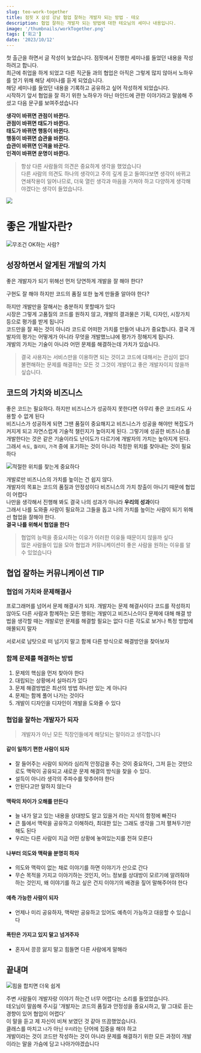 ```yaml
---
slug: teo-work-together
title: 점핏 X 삼성 강남 협업 잘하는 개발자 되는 방법 - 테오
description: 협업 잘하는 개발자 되는 방법에 대한 테오님의 세미나 내용입니다.
image: '/thumbnails/workTogether.png'
tags: ['회고']
date: '2023/10/12'
---
```


첫 출근을 하면서 글 작성이 늦었습니다. 점핏에서 진행한 세미나를 들었던 내용을 작성하려고 합니다.<br/>
최근에 취업을 하게 되었고 다른 직군들 과의 협업은 아직은 그렇게 많지 않아서 노하우를 얻기 위해 해당 세미나를 듣게 되었습니다.<br/>
해당 세미나를 들었던 내용을 기록하고 공유하고 싶어 작성하게 되었습니다.<br/>
시작하기 앞서 협업을 잘 하기 위한 노하우가 아닌 마인드에 관한 이야기라고 말씀해 주셨고 다음 문구를 보여주셨습니다

**생각이 바뀌면 관점이 바뀐다.<br />관점이 바뀌면 태도가 바뀐다.<br />태도가 바뀌면 행동이 바뀐다.<br />행동이 바뀌면 습관을 바뀐다.<br />습관이 바뀌면 인격을 바꾼다.<br />인격이 바뀌면 운명이 바뀐다.**

> 항상 다른 사람들의 의견은 중요하게 생각을 했었습니다<br/>
> 다른 사람의 의견도 하나의 생각이고 주의 깊게 듣고 들여다보면 생각이 바뀌고 연쇄작용이 일어나므로,
> 더욱 열린 생각과 마음을 가져야 하고 다양하게 생각해야겠다는 생각이 들었습니다.

![](/retro/jumpit/1.jpg)

# 좋은 개발자란?

![무조건 OK하는 사람?](/retro/jumpit/3.png)

## 성장하면서 알게된 개발의 가치

좋은 개발자가 되기 위해선 먼저 당연하게 개발을 잘 해야 한다?

구현도 잘 해야 하지만 코드의 품질 또한 높게 만들줄 알아야 한다?

하지만 개발만을 잘해서는 충분하지 못할때가 있다<br/>
시장은 그렇게 고품질의 코드를 원하지 않고, 개발의 결과물은 기획, 디자인, 시장가치 등으로 평가를 받게 됩니다<br/>
코드만을 잘 짜는 것이 아니라 코드로 어떠한 가치를 만들어 내냐가 중요합니다.
결국 개발자의 평가는 어떻게가 아니라 무엇을 개발했느냐에 평가가 정해지게 됩니다.<br/>
개발의 가치는 기술이 아니라 어떤 문제를 해결하는데 가치가 있습니다.

> 결국 사용자는 서비스만을 이용하면 되는 것이고 코드에 대해서는 관심이 없다<br />
> 불편해하는 문제를 해결하는 모든 것 그것이 개발이고 좋은 개발자이지 않을까 싶습니다.

## 코드의 가치와 비즈니스

좋은 코드는 필요하다.
하지만 비즈니스가 성공하지 못한다면 아무리 좋은 코드라도 사용할 수 없게 된다<br/>
비즈니스가 성공하게 되면 그땐 품질이 중요해지고 비즈니스가 성공을 해야만 복잡도가 커지게 되고 자연스럽게 기술적 챌린지가 높아지게 된다.
그렇기에 성공한 비즈니스를 개발한다는 것은 같은 기술이라도 난이도가 다르기에 개발자의 가치는 높아지게 된다.<br/>
그래서 `속도`, `퀄리티`, `가격` 중에 포기하는 것이 아니라 적정한 위치를 찾아내는 것이 필요하다

![적절한 위치를 찾는게 중요하다](/retro/jumpit/2.png)

개발로만 비즈니스의 가치를 높이는 건 쉽지 않다.<br/>
개발자의 목표는 코드의 품질과 안정성이다 비즈니스의 가치 창출이 아니기 때문에 협업이 어렵다<br/>
나만을 생각해서 진행해 봐도 결국 나의 성과가 아니라 **우리의 성과**이다<br/>
그래서 나를 도와줄 사람이 필요하고 그들을 돕고 나의 가치를 높이는 사람이 되기 위해선 협업을 잘해야 한다.<br/>
**결국 나를 위해서 협업을 한다**

> 협업의 능력을 중요시하는 이유가 이러한 이유들 때문이지 않을까 싶다<br/>
> 많은 사람들이 입을 모아 협업과 커뮤니케이션이 좋은 사람을 원하는 이유를 알 수 있었습니다

## 협업 잘하는 커뮤니케이션 TIP

### 협업의 가치와 문제해결사

프로그래머를 넘어서 문제 해결사가 되자.
개발자는 문제 해결사이다 코드를 작성하지 않아도 다른 사람과 함께하는 모든 행위는 개발이고 비즈니스이다
문제에 대해 해결 방법을 생각할 때는 개발로만 문제를 해결할 필요는 없다
다른 각도로 보거나 특정 방법에 매몰되지 말자

서로서로 남탓으로 떠 넘기지 말고
함께 다른 방식으로 해결방안을 찾아보자

### 함께 문제를 해결하는 방법

1. 문제의 핵심을 먼저 찾아야 한다
2. 대립되는 상황에서 실마리가 있다
3. 문제 해결방법은 최선의 방법 하나만 있는 게 아니다
4. 문제는 함께 풀어 나가는 것이다
5. 개발이 디자인을 디자인이 개발을 도와줄 수 있다

### 협업을 잘하는 개발자가 되자

> 개발자가 아닌 모든 직장인들에게 해당되는 말이라고 생각합니다

#### 같이 일하기 편한 사람이 되자

- 잘 들어주는 사람이 되어라 심리적 안정감을 주는 것이 중요하다, 그저 듣는 것만으로도 맥락이 공유되고 새로운 문제 해결의 방식을 찾을 수 있다.
- 설득이 아니라 생각의 주파수를 맞추어야 한다
- 안된다고만 말하지 않는다

#### 맥락의 차이가 오해를 만든다

- 늘 내가 알고 있는 내용을 상대방도 알고 있을거 라는 지식의 함정에 빠진다
- 큰 틀에서 맥락을 공유하고 이해하라, 최대한 있는 그래도 생각을 그저 펼쳐두기만 해도 된다
- 우리는 다른 사람이 지금 어떤 상황에 놓여있는지를 전혀 모른다

#### 나부터 의도와 맥락을 분명히 하자

- 의도와 맥락이 없는 채로 이야기를 하면 이야기가 산으로 간다
- 무슨 목적을 가지고 이야기하는 것인지, 어느 정보를 상대방이 모르기에 알려줘야 하는 것인지, 왜 이야기를 하고 싶은 건지 이야기의 배경을 짚어 말해주어야 한다

#### 예측 가능한 사람이 되자

- 언제나 미리 공유하자, 맥락만 공유하고 있어도 예측이 가능하고 대응할 수 있습니다

#### 폭탄은 가지고 있지 말고 넘겨주자

- 혼자서 끙끙 앓지 말고 힘들면 다른 사람에게 말해라

## 끝내며

![힘을 합치면 더욱 쉽게](/retro/jumpit/4.png)

주변 사람들이 개발자랑 이야기 하는건 너무 어렵다는 소리를 들었었습니다.<br/>
테오님이 말씀해 주시길 '개발자는 코드의 품질과 안정성을 중요시하고, 말 그대로 듣는 경향이 있어 협업이 어렵다'<br/>
이 말을 듣고 제 자신이 비쳐 보였던 것 같아 뜨끔했었습니다.<br/>
클래스를 마치고 `나`가 아닌 `우리`라는 단어에 집중을 해야 하고<br/>
개발이라는 것이 코드만 작성하는 것이 아니라 문제를 해결하기 위한 모든 과정이 개발이라는 말을 가슴에 담고 나아가야겠습니다
